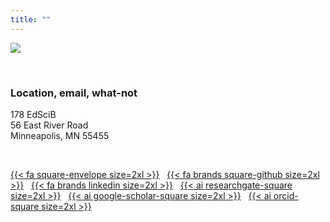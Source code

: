```yaml
---
title: ""
---
```


:::{.column-screen}
![](img/typewriter3.jpg)
<!-- <div class="banner-text"> -->
<!-- # Andrew Zieffler -->

<!-- Academic. Data lover. Statistics enthusiast. -->
<!-- </div> -->
:::

<br />


### Location, email, what-not

178 EdSciB <br/>56 East River Road <br />Minneapolis, MN 55455

<br />

[{{< fa square-envelope size=2xl >}}](mailto:zief0002@umn.edu) &nbsp; 
[{{< fa brands square-github size=2xl >}}](https://github.com/zief0002) &nbsp;
[{{< fa brands linkedin size=2xl >}}](https://www.linkedin.com/in/andrewzieffler/) &nbsp;
[{{< ai researchgate-square size=2xl >}}](https://www.researchgate.net/profile/Andrew_Zieffler) &nbsp;
[{{< ai google-scholar-square size=2xl >}}](https://scholar.google.com/citations?user=HIQJwrsAAAAJ&hl=en) &nbsp;
[{{< ai orcid-square size=2xl >}}](https://orcid.org/0000-0002-1035-0341)




